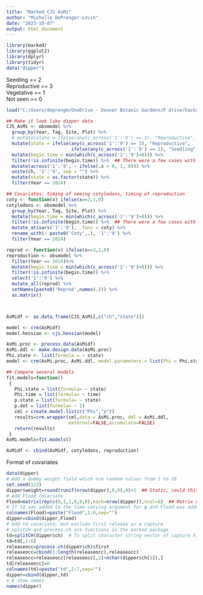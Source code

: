 ```yaml
---
title: "Marked CJS AsMi"
author: "Michelle DePrenger-Levin"
date: "2023-10-07"
output: html_document
---
```


```r
library(marked)
library(ggplot2)
library(dplyr)
library(tidyr)
data("dipper")
```

 Seedling == 2    
 Reproductive == 3    
 Vegetative == 1    
 Not seen == 0     
```r

load("C:/Users/deprengm/OneDrive - Denver Botanic Gardens/P drive/hackathon/GitPVA/datasets/Observations3years.Rdata")

## Make it look like dipper data
CJS_AsMi <- obsmodel %>%
  group_by(Year, Tag, Site, Plot) %>%
  # mutate(state = ifelse(any(c_across('1':'9') == 3), "Reproductive", "Vegetative")) %>%
  mutate(state = ifelse(any(c_across('1':'9') == 3), "Reproductive",
                        ifelse(any(c_across('1':'9') == 2), "Seedling", "Vegetative"))) %>%
  mutate(begin.time = min(which(c_across('1':'9')>0))) %>%
  filter(!is.infinite(begin.time)) %>%  ## There were a few cases with no observations in 2014
  mutate(across('1':'9', ~ ifelse(.x > 0, 1, 0))) %>%
  unite(ch, '1':'9', sep = "") %>%
  mutate(state = as.factor(state)) %>%
  filter(Year == 2014)

## Covariates: timing of seeing cotyledons, timing of reproduction
coty <- function(x) ifelse(x==2,1,0)
cotyledons <- obsmodel %>%
  group_by(Year, Tag, Site, Plot) %>%
  mutate(begin.time = min(which(c_across('1':'9')>0))) %>%
  filter(!is.infinite(begin.time)) %>%  ## There were a few cases with no observations in 2014
  mutate_at(vars('1':'9'), .funs = coty) %>%
  rename_with(~ paste0('Coty',.), '1':'9') %>%
  filter(Year == 2014)

reprod <- function(x) ifelse(x==3,1,0)
reproduction <- obsmodel %>%
  filter(Year == 2014)%>%
  mutate(begin.time = min(which(c_across('1':'9')>0))) %>%
  filter(!is.infinite(begin.time)) %>%
  select('1':'9') %>%
  mutate_all(reprod) %>%
  setNames(paste0('Reprod',names(.))) %>%
  as.matrix()



AsMidf <- as.data.frame(CJS_AsMi[,c("ch","state")])

model <- crm(AsMidf)
model.hessian <- cjs.hessian(model)

AsMi.proc <- process.data(AsMidf)
AsMi.ddl <- make.design.data(AsMi.proc)
Phi.state <- list(formula = ~ state)
model <- crm(AsMi.proc, AsMi.ddl, model.parameters = list(Phi = Phi.state), accumulate = FALSE)

## Compare several models
fit.models=function()
 {
   Phi.state = list(formula= ~ state)
   Phi.time = list(formula= ~ time)
   p.state = list(formula= ~ state)
   p.dot = list(formula= ~ 1)
   cml = create.model.list(c("Phi","p"))
   results=crm.wrapper(cml,data = AsMi.proc, ddl = AsMi.ddl,
                       external=FALSE,accumulate=FALSE)
   return(results)
 }
AsMi.models=fit.models()
```


```r
AsMidf <- cbind(AsMidf, cotyledons, reproduction)
```


Format of covariates   
```r
data(dipper)
# Add a dummy weight field which are random values from 1 to 10
set.seed(123)
dipper$weight=round(runif(nrow(dipper),0,9),0)+1  ## Static, could this be longest length in AsMi? 
# Add Flood covariate
Flood=matrix(rep(c(0,1,1,0,0,0),each=nrow(dipper)),ncol=6)  ## Matrix of individuals X (capture events - 1) 
# If td was added to the time-varying argument for ϕ and Flood was added for p, then we would have also needed to add td1 and Flood7 due to the different time labels for ϕ and p. 
colnames(Flood)=paste("Flood",1:6,sep="")
dipper=cbind(dipper,Flood)
# Add td covariate, but exclude first release as a capture
# splitCH and process.ch are functions in the marked package
td=splitCH(dipper$ch)  # To split character string vector of capture histories into a matrix, append to original dataset
td=td[,1:6]
releaseocc=process.ch(dipper$ch)$first
releaseocc=cbind(1:length(releaseocc),releaseocc)
releaseocc=releaseocc[releaseocc[,2]<nchar(dipper$ch[1]),]
td[releaseocc]=0
colnames(td)=paste("td",2:7,sep="")
dipper=cbind(dipper,td)
> # show names
names(dipper)
```

